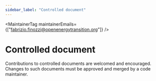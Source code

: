 ```yaml
---
sidebar_label: "Controlled document"
---
```



<MaintainerTag maintainerEmails={["fabrizio.finozzi@openenergytransition.org"]} />

# Controlled document

<ControlledDocBanner />

Contributions to controlled documents are welcomed and encouraged. Changes to such documents must be approved and merged by a code maintainer.




